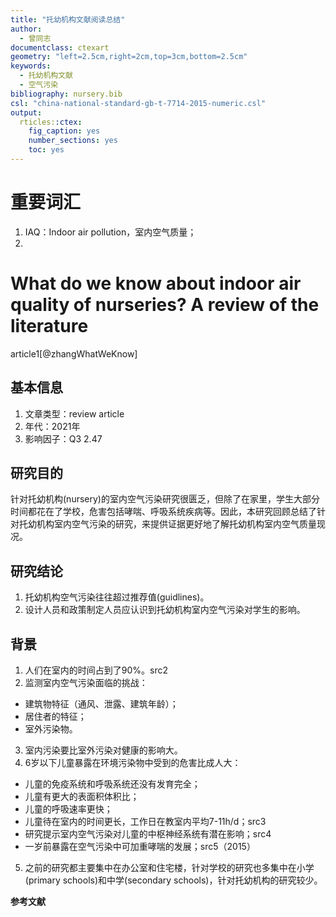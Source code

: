 ```yaml
---
title: "托幼机构文献阅读总结"
author:
  - 曾同志
documentclass: ctexart
geometry: "left=2.5cm,right=2cm,top=3cm,bottom=2.5cm"
keywords:
  - 托幼机构文献
  - 空气污染
bibliography: nursery.bib
csl: "china-national-standard-gb-t-7714-2015-numeric.csl"
output:
  rticles::ctex:
    fig_caption: yes
    number_sections: yes
    toc: yes
---
```


# 重要词汇

1. IAQ：Indoor air pollution，室内空气质量；
2. 


# What do we know about indoor air quality of nurseries? A review of the literature

article1[@zhangWhatWeKnow]

## 基本信息

1. 文章类型：review article
2. 年代：2021年
3. 影响因子：Q3 2.47

## 研究目的

针对托幼机构(nursery)的室内空气污染研究很匮乏，但除了在家里，学生大部分时间都花在了学校，危害包括哮喘、呼吸系统疾病等。因此，本研究回顾总结了针对托幼机构室内空气污染的研究，来提供证据更好地了解托幼机构室内空气质量现况。

## 研究结论

1. 托幼机构空气污染往往超过推荐值(guidlines)。
2. 设计人员和政策制定人员应认识到托幼机构室内空气污染对学生的影响。

## 背景

1. 人们在室内的时间占到了90%。src2
2. 监测室内空气污染面临的挑战：
  - 建筑物特征（通风、泄露、建筑年龄）；
  - 居住者的特征；
  - 室外污染物。
3. 室内污染要比室外污染对健康的影响大。
4. 6岁以下儿童暴露在环境污染物中受到的危害比成人大：
  - 儿童的免疫系统和呼吸系统还没有发育完全；
  - 儿童有更大的表面积体积比；
  - 儿童的呼吸速率更快；
  - 儿童待在室内的时间更长，工作日在教室内平均7-11h/d；src3
  - 研究提示室内空气污染对儿童的中枢神经系统有潜在影响；src4
  - 一岁前暴露在空气污染中可加重哮喘的发展；src5（2015）
5. 之前的研究都主要集中在办公室和住宅楼，针对学校的研究也多集中在小学(primary schools)和中学(secondary schools)，针对托幼机构的研究较少。
  

**参考文献**















